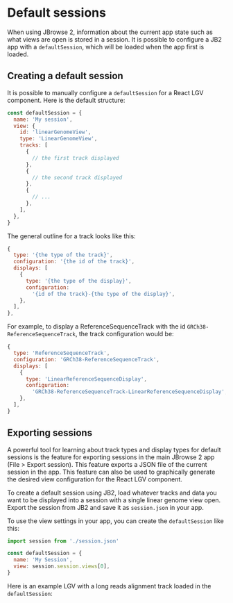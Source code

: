 
<Meta title="Default Sessions" />

# Default sessions

When using JBrowse 2, information about the current app state such as what views
are open is stored in a session. It is possible to configure a JB2 app with a
`defaultSession`, which will be loaded when the app first is loaded.

## Creating a default session

It is possible to manually configure a `defaultSession` for a React LGV
component. Here is the default structure:

```js
const defaultSession = {
  name: 'My session',
  view: {
    id: 'linearGenomeView',
    type: 'LinearGenomeView',
    tracks: [
      {
        // the first track displayed
      },
      {
        // the second track displayed
      },
      {
        // ...
      },
    ],
  },
}
```

The general outline for a track looks like this:

```js
{
  type: '{the type of the track}',
  configuration: '{the id of the track}',
  displays: [
    {
      type: '{the type of the display}',
      configuration:
        '{id of the track}-{the type of the display}',
    },
  ],
},
```

For example, to display a ReferenceSequenceTrack with the id
`GRCh38-ReferenceSequenceTrack`, the track configuration would be:

```js
{
  type: 'ReferenceSequenceTrack',
  configuration: 'GRCh38-ReferenceSequenceTrack',
  displays: [
    {
      type: 'LinearReferenceSequenceDisplay',
      configuration:
        'GRCh38-ReferenceSequenceTrack-LinearReferenceSequenceDisplay',
    },
  ],
}
```

## Exporting sessions

A powerful tool for learning about track types and display types for default
sessions is the feature for exporting sessions in the main JBrowse 2 app (File >
Export session). This feature exports a JSON file of the current session in the
app. This feature can also be used to graphically generate the desired view
configuration for the React LGV component.

To create a default session using JB2, load whatever tracks and data you want to
be displayed into a session with a single linear genome view open. Export the
session from JB2 and save it as `session.json` in your app.

To use the view settings in your app, you can create the `defaultSession` like
this:

```js
import session from './session.json'

const defaultSession = {
  name: 'My Session',
  view: session.session.views[0],
}
```

Here is an example LGV with a long reads alignment track loaded in the
`defaultSession`:

<Canvas>
  <Story id="linear-view--with-long-reads" />
</Canvas>
